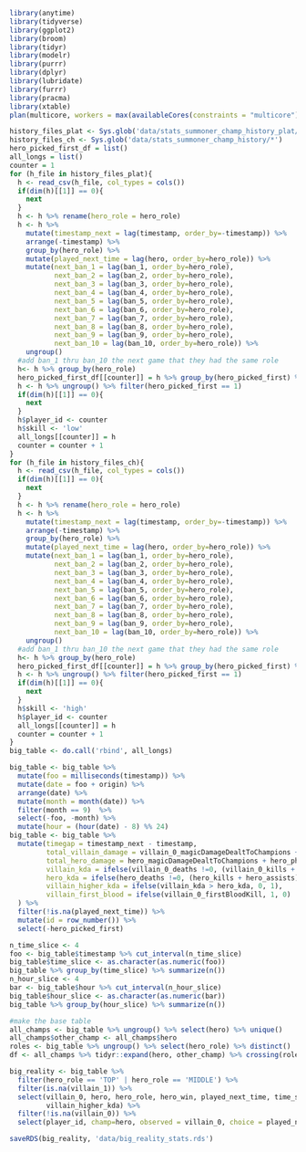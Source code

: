 ```r
library(anytime)
library(tidyverse)
library(ggplot2)
library(broom)
library(tidyr)
library(modelr)
library(purrr)
library(dplyr)
library(lubridate)
library(furrr)
library(pracma)
library(xtable)
plan(multicore, workers = max(availableCores(constraints = "multicore")%/%(3/2), 1))
```

```r
history_files_plat <- Sys.glob('data/stats_summoner_champ_history_plat/*') 
history_files_ch <- Sys.glob('data/stats_summoner_champ_history/*')
hero_picked_first_df = list()
all_longs = list()
counter = 1
for (h_file in history_files_plat){
  h <- read_csv(h_file, col_types = cols()) 
  if(dim(h)[[1]] == 0){
    next
  }
  h <- h %>% rename(hero_role = hero_role) 
  h <- h %>%
    mutate(timestamp_next = lag(timestamp, order_by=-timestamp)) %>%    
    arrange(-timestamp) %>%
    group_by(hero_role) %>%
    mutate(played_next_time = lag(hero, order_by=hero_role)) %>%
    mutate(next_ban_1 = lag(ban_1, order_by=hero_role),
           next_ban_2 = lag(ban_2, order_by=hero_role),
           next_ban_3 = lag(ban_3, order_by=hero_role),
           next_ban_4 = lag(ban_4, order_by=hero_role),
           next_ban_5 = lag(ban_5, order_by=hero_role),
           next_ban_6 = lag(ban_6, order_by=hero_role),
           next_ban_7 = lag(ban_7, order_by=hero_role),
           next_ban_8 = lag(ban_8, order_by=hero_role),
           next_ban_9 = lag(ban_9, order_by=hero_role),
           next_ban_10 = lag(ban_10, order_by=hero_role)) %>%
    ungroup()
  #add ban_1 thru ban_10 the next game that they had the same role
  h<- h %>% group_by(hero_role)
  hero_picked_first_df[[counter]] = h %>% group_by(hero_picked_first) %>% summarize(count = n())   
  h <- h %>% ungroup() %>% filter(hero_picked_first == 1)  
  if(dim(h)[[1]] == 0){
    next
  }
  h$player_id <- counter
  h$skill <- 'low'
  all_longs[[counter]] = h
  counter = counter + 1
}
for (h_file in history_files_ch){
  h <- read_csv(h_file, col_types = cols()) 
  if(dim(h)[[1]] == 0){
    next
  }
  h <- h %>% rename(hero_role = hero_role)
  h <- h %>%  
    mutate(timestamp_next = lag(timestamp, order_by=-timestamp)) %>%
    arrange(-timestamp) %>%
    group_by(hero_role) %>%
    mutate(played_next_time = lag(hero, order_by=hero_role)) %>%
    mutate(next_ban_1 = lag(ban_1, order_by=hero_role),
           next_ban_2 = lag(ban_2, order_by=hero_role),
           next_ban_3 = lag(ban_3, order_by=hero_role),
           next_ban_4 = lag(ban_4, order_by=hero_role),
           next_ban_5 = lag(ban_5, order_by=hero_role),
           next_ban_6 = lag(ban_6, order_by=hero_role),
           next_ban_7 = lag(ban_7, order_by=hero_role),
           next_ban_8 = lag(ban_8, order_by=hero_role),
           next_ban_9 = lag(ban_9, order_by=hero_role),
           next_ban_10 = lag(ban_10, order_by=hero_role)) %>%
    ungroup()
  #add ban_1 thru ban_10 the next game that they had the same role
  h<- h %>% group_by(hero_role)
  hero_picked_first_df[[counter]] = h %>% group_by(hero_picked_first) %>% summarize(count = n())   
  h <- h %>% ungroup() %>% filter(hero_picked_first == 1)  
  if(dim(h)[[1]] == 0){
    next
  }
  h$skill <- 'high'
  h$player_id <- counter
  all_longs[[counter]] = h
  counter = counter + 1
}
big_table <- do.call('rbind', all_longs)
```

```r
big_table <- big_table %>%
  mutate(foo = milliseconds(timestamp)) %>%
  mutate(date = foo + origin) %>% 
  arrange(date) %>%
  mutate(month = month(date)) %>%
  filter(month == 9)  %>%
  select(-foo, -month) %>%
  mutate(hour = (hour(date) - 8) %% 24)  
big_table <- big_table %>%
  mutate(timegap = timestamp_next - timestamp,
         total_villain_damage = villain_0_magicDamageDealtToChampions + villain_0_physicalDamageDealtToChampions,
         total_hero_damage = hero_magicDamageDealtToChampions + hero_physicalDamageDealtToChampions,
         villain_kda = ifelse(villain_0_deaths !=0, (villain_0_kills + villain_0_assists)/villain_0_deaths, ifelse(villain_0_assists > 0 | villain_0_kills > 0, 999, 1)),
         hero_kda = ifelse(hero_deaths !=0, (hero_kills + hero_assists)/hero_deaths, ifelse(hero_assists > 0 | hero_kills > 0, 999, 1)),
         villain_higher_kda = ifelse(villain_kda > hero_kda, 0, 1),
         villain_first_blood = ifelse(villain_0_firstBloodKill, 1, 0)
  ) %>%
  filter(!is.na(played_next_time)) %>%
  mutate(id = row_number()) %>%
  select(-hero_picked_first)
```

```r
n_time_slice <- 4
foo <- big_table$timestamp %>% cut_interval(n_time_slice)
big_table$time_slice <- as.character(as.numeric(foo))
big_table %>% group_by(time_slice) %>% summarize(n())
n_hour_slice <- 4
bar <- big_table$hour %>% cut_interval(n_hour_slice)
big_table$hour_slice <- as.character(as.numeric(bar))
big_table %>% group_by(hour_slice) %>% summarize(n())
```

```r
#make the base table
all_champs <- big_table %>% ungroup() %>% select(hero) %>% unique()
all_champs$other_champ <- all_champs$hero
roles <- big_table %>% ungroup() %>% select(hero_role) %>% distinct()
df <- all_champs %>% tidyr::expand(hero, other_champ) %>% crossing(roles)
```

```r
big_reality <- big_table %>% 
  filter(hero_role == 'TOP' | hero_role == 'MIDDLE') %>%
  filter(is.na(villain_1)) %>%
  select(villain_0, hero, hero_role, hero_win, played_next_time, time_slice, contains('ban_'), player_id, skill, hero_win, timegap, villain_first_blood,
         villain_higher_kda) %>%
  filter(!is.na(villain_0)) %>% 
  select(player_id, champ=hero, observed = villain_0, choice = played_next_time, time_slice, matches('^ban_[0-9]+'), skill, hero_win, everything())
```

```r
saveRDS(big_reality, 'data/big_reality_stats.rds')
```
